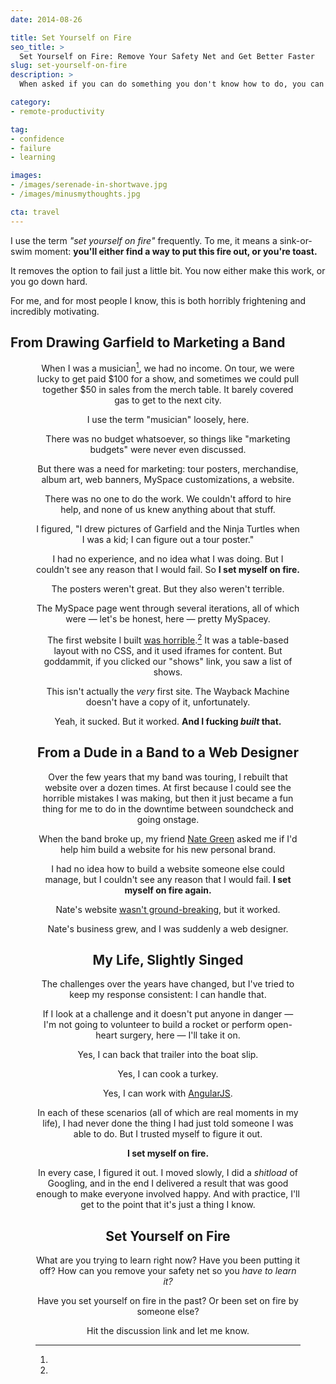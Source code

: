 ```yaml
---
date: 2014-08-26

title: Set Yourself on Fire
seo_title: >
  Set Yourself on Fire: Remove Your Safety Net and Get Better Faster
slug: set-yourself-on-fire
description: >
  When asked if you can do something you don't know how to do, you can say no, or you can set yourself on fire, say yes, and then figure it out.

category:
- remote-productivity

tag:
- confidence
- failure
- learning

images:
- /images/serenade-in-shortwave.jpg
- /images/minusmythoughts.jpg

cta: travel
---
```



I use the term _"set yourself on fire"_ frequently. To me, it means a
sink-or-swim moment: **you'll either find a way to put this fire out, or you're toast.**

It removes the option to fail just a little bit. You now either make this work,
or you go down hard.

For me, and for most people I know, this is both horribly frightening and
incredibly motivating.

## From Drawing Garfield to Marketing a Band

<Figure
  align="center"
  src="images/minusmythoughts.jpg"
  alt="MinusMyThoughts."
  creditType="Credit"
  creditLink="http://tysonvick.com"
  credit="Tyson Vick"
/>

When I was a musician[^musician], we had no income. On tour, we were lucky to
get paid $100 for a show, and sometimes we could pull together $50 in sales from
the merch table. It barely covered gas to get to the next city.

[^musician]:
  I use the term "musician" loosely, here.

There was no budget whatsoever, so things like "marketing budgets" were never
even discussed.

But there was a need for marketing: tour posters, merchandise, album art, web
banners, MySpace customizations, a website.

There was no one to do the work. We couldn't afford to hire help, and none of us
knew anything about that stuff.

I figured, "I drew pictures of Garfield and the Ninja Turtles when I was a kid;
I can figure out a tour poster."

I had no experience, and no idea what I was doing. But I couldn't see any reason
that I would fail. So **I set myself on fire.**

The posters weren't great. But they also weren't terrible.

The MySpace page went through several iterations, all of which were — let's be
honest, here — pretty MySpacey.

The first website I built [was horrible][1].[^wayback] It was a table-based
layout with no CSS, and it used iframes for content. But goddammit, if you
clicked our "shows" link, you saw a list of shows.

[^wayback]:
  This isn't actually the _very_ first site. The Wayback Machine doesn't have a copy of it, unfortunately.

Yeah, it sucked. But it worked. **And I fucking _built_ that.**

## From a Dude in a Band to a Web Designer

Over the few years that my band was touring, I rebuilt that website over a dozen
times. At first because I could see the horrible mistakes I was making, but then
it just became a fun thing for me to do in the downtime between soundcheck and
going onstage.

When the band broke up, my friend [Nate Green][2] asked me if I'd help him build
a website for his new personal brand.

I had no idea how to build a website someone else could manage, but I couldn't
see any reason that I would fail. **I set myself on fire again.**

Nate's website [wasn't ground-breaking][3], but it worked.

Nate's business grew, and I was suddenly a web designer.

## My Life, Slightly Singed

The challenges over the years have changed, but I've tried to keep my response
consistent: I can handle that.

If I look at a challenge and it doesn't put anyone in danger — I'm not going to
volunteer to build a rocket or perform open-heart surgery, here — I'll take it
on.

Yes, I can back that trailer into the boat slip.

Yes, I can cook a turkey.

Yes, I can work with [AngularJS][4].

In each of these scenarios (all of which are real moments in my life), I had
never done the thing I had just told someone I was able to do. But I trusted
myself to figure it out.

**I set myself on fire.**

In every case, I figured it out. I moved slowly, I did a _shitload_ of Googling,
and in the end I delivered a result that was good enough to make everyone
involved happy. And with practice, I'll get to the point that it's just a thing
I know.

## Set Yourself on Fire

What are you trying to learn right now? Have you been putting it off? How can
you remove your safety net so you _have to learn it?_

Have you set yourself on fire in the past? Or been set on fire by someone else?

Hit the discussion link and let me know.

[1]: https://web.archive.org/web/20040718012243/http://minusmythoughts.com/
[2]: http://nategreen.org/
[3]: https://web.archive.org/web/20070910075625/http://www.thenategreenexperience.com/
[4]: https://angularjs.org/

